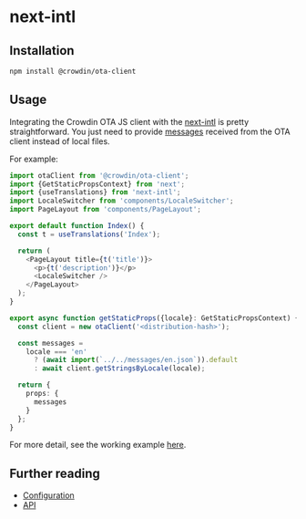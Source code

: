 # next-intl

## Installation

```bash npm2yarn
npm install @crowdin/ota-client
```

## Usage

Integrating the Crowdin OTA JS client with the [next-intl](https://next-intl-docs.vercel.app/) is pretty straightforward. You just need to provide [messages](https://next-intl-docs.vercel.app/docs/usage/messages#providing-messages) received from the OTA client instead of local files.

For example:

```typescript title="src/pages/index.tsx"
import otaClient from '@crowdin/ota-client';
import {GetStaticPropsContext} from 'next';
import {useTranslations} from 'next-intl';
import LocaleSwitcher from 'components/LocaleSwitcher';
import PageLayout from 'components/PageLayout';

export default function Index() {
  const t = useTranslations('Index');

  return (
    <PageLayout title={t('title')}>
      <p>{t('description')}</p>
      <LocaleSwitcher />
    </PageLayout>
  );
}

export async function getStaticProps({locale}: GetStaticPropsContext) {
  const client = new otaClient('<distribution-hash>');

  const messages =
    locale === 'en'
      ? (await import(`../../messages/en.json`)).default
      : await client.getStringsByLocale(locale);

  return {
    props: {
      messages
    }
  };
}
```

For more detail, see the working example [here](https://github.com/andrii-bodnar/next-intl/tree/feat/crowdin-ota/examples/example).

## Further reading

- [Configuration](/configuration)
- [API](/api/classes/OtaClient)

